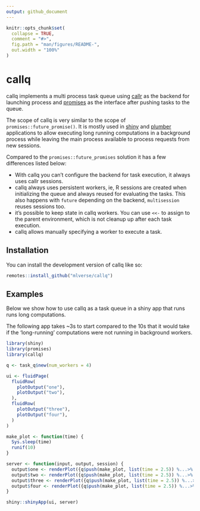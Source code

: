 ```yaml
---
output: github_document
---
```


<!-- README.md is generated from README.Rmd. Please edit that file -->

```r
knitr::opts_chunk$set(
  collapse = TRUE,
  comment = "#>",
  fig.path = "man/figures/README-",
  out.width = "100%"
)
```

# callq

<!-- badges: start -->
<!-- badges: end -->

callq implements a multi process task queue using [callr](https://github.com/r-lib/callr)
as the backend for launching process and [promises](https://github.com/rstudio/promises) as
the interface after pushing tasks to the queue.

The scope of callq is very similar to the scope of `promises::future_promise()`.
It is mostly used in [shiny](https://github.com/rstudio/shiny) and [plumber](https://github.com/rstudio/plumber) 
applications to allow executing long running computations in a background process while leaving the main process available to process requests from new sessions.

Compared to the `promises::future_promises` solution it has a few differences listed below:

- With callq you can't configure the backend for task execution, it always uses callr sessions.
- callq always uses persistent workers, ie, R sessions are created when initializing the queue and 
  always reused for evaluating the tasks. This also happens with `future` depending on the backend,
  `multisession` reuses sessions too.
- it's possible to keep state in callq workers. You can use `<<-` to assign to the parent environment,
  which is not cleanup up after each task execution. 
- callq allows manually specifying a worker to execute a task.

## Installation

You can install the development version of callq like so:

``` r
remotes::install_github("mlverse/callq")
```

## Examples

Below we show how to use callq as a task queue in a shiny app that runs runs long
computations.

The following app takes ~3s to start compared to the 10s that it would take if 
the 'long-running' computations were not running in background workers.

```r
library(shiny)
library(promises)
library(callq)

q <- task_q$new(num_workers = 4)

ui <- fluidPage(
  fluidRow(
    plotOutput("one"),
    plotOutput("two"),  
  ),
  fluidRow(
    plotOutput("three"),
    plotOutput("four"),  
  )
)

make_plot <- function(time) {
  Sys.sleep(time)
  runif(10)
}

server <- function(input, output, session) {
  output$one <- renderPlot({q$push(make_plot, list(time = 2.5)) %...>% plot()})
  output$two <- renderPlot({q$push(make_plot, list(time = 2.5)) %...>% plot()})
  output$three <- renderPlot({q$push(make_plot, list(time = 2.5)) %...>% plot()})
  output$four <- renderPlot({q$push(make_plot, list(time = 2.5)) %...>% plot()})
}

shiny::shinyApp(ui, server)
```

